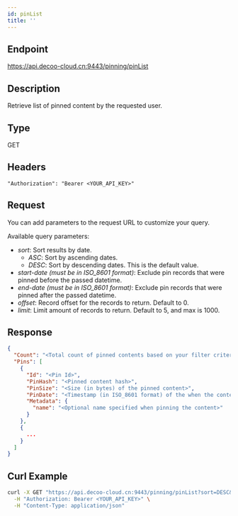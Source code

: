 ```yaml
---
id: pinList
title: ''
---
```


## Endpoint
https://api.decoo-cloud.cn:9443/pinning/pinList

## Description
Retrieve list of pinned content by the requested user.

## Type
GET

## Headers
```
"Authorization": "Bearer <YOUR_API_KEY>"
```

## Request

You can add parameters to the request URL to customize your query.

Available query parameters:
- *sort*: Sort results by date.
  - *ASC*: Sort by ascending dates.
  - *DESC*: Sort by descending dates. This is the default value.
- *start-date (must be in ISO_8601 format)*: Exclude pin records that were pinned before the passed datetime.
- *end-date (must be in ISO_8601 format)*: Exclude pin records that were pinned after the passed datetime.
- *offset*: Record offset for the records to return. Default to 0.
- *limit*: Limit amount of records to return. Default to 5, and max is 1000.


## Response
```json
{
  "Count": "<Total count of pinned contents based on your filter criteria>",
  "Pins": [
    {
      "Id": "<Pin Id>",
      "PinHash": "<Pinned content hash>",
      "PinSize": "<Size (in bytes) of the pinned content>",
      "PinDate": "<Timestamp (in ISO_8601 format) of the when the content was pinned.>",
      "Metadata": {
        "name": "<Optional name specified when pinning the content>"
      }
    },
    {
      ...
    }
  ]
}
```

## Curl Example
```sh
curl -X GET "https://api.decoo-cloud.cn:9443/pinning/pinList?sort=DESC&offset=0&limit=10&start-date=2021-01-01T00:00:00.000+08:00" \
  -H "Authorization: Bearer <YOUR_API_KEY>" \
  -H "Content-Type: application/json"
```
